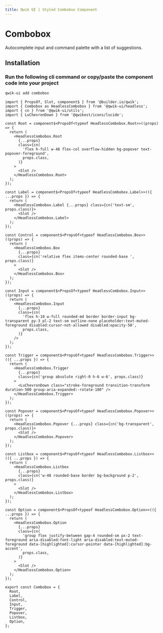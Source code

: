 ```yaml
---
title: Qwik UI | Styled Combobox Component
---
```



<StatusBanner status={statusByComponent.styled.Combobox} />

# Combobox

Autocomplete input and command palette with a list of suggestions.

<Showcase name="hero" />

## Installation

### Run the following cli command or copy/paste the component code into your project

```sh
qwik-ui add combobox
```

```tsx
import { PropsOf, Slot, component$ } from '@builder.io/qwik';
import { Combobox as HeadlessCombobox } from '@qwik-ui/headless';
import { cn } from '@qwik-ui/utils';
import { LuChevronDown } from '@qwikest/icons/lucide';

const Root = component$<PropsOf<typeof HeadlessCombobox.Root>>((props) => {
  return (
    <HeadlessCombobox.Root
      {...props}
      class={cn(
        'flex h-full w-48 flex-col overflow-hidden bg-popover text-popover-foreground',
        props.class,
      )}
    >
      <Slot />
    </HeadlessCombobox.Root>
  );
});

const Label = component$<PropsOf<typeof HeadlessCombobox.Label>>(({ ...props }) => {
  return (
    <HeadlessCombobox.Label {...props} class={cn('text-sm', props.class)}>
      <Slot />
    </HeadlessCombobox.Label>
  );
});

const Control = component$<PropsOf<typeof HeadlessCombobox.Box>>((props) => {
  return (
    <HeadlessCombobox.Box
      {...props}
      class={cn('relative flex items-center rounded-base ', props.class)}
    >
      <Slot />
    </HeadlessCombobox.Box>
  );
});

const Input = component$<PropsOf<typeof HeadlessCombobox.Input>>((props) => {
  return (
    <HeadlessCombobox.Input
      {...props}
      class={cn(
        'flex h-10 w-full rounded-md border border-input bg-transparent py-3 pl-2 text-sm outline-none placeholder:text-muted-foreground disabled:cursor-not-allowed disabled:opacity-50',
        props.class,
      )}
    />
  );
});

const Trigger = component$<PropsOf<typeof HeadlessCombobox.Trigger>>(({ ...props }) => {
  return (
    <HeadlessCombobox.Trigger
      {...props}
      class={cn('group absolute right-0 h-6 w-6', props.class)}
    >
      <LuChevronDown class="stroke-foreground transition-transform duration-500 group-aria-expanded:-rotate-180" />
    </HeadlessCombobox.Trigger>
  );
});

const Popover = component$<PropsOf<typeof HeadlessCombobox.Popover>>((props) => {
  return (
    <HeadlessCombobox.Popover {...props} class={cn('bg-transparent', props.class)}>
      <Slot />
    </HeadlessCombobox.Popover>
  );
});

const Listbox = component$<PropsOf<typeof HeadlessCombobox.Listbox>>(({ ...props }) => {
  return (
    <HeadlessCombobox.Listbox
      {...props}
      class={cn('w-48 rounded-base border bg-background p-2', props.class)}
    >
      <Slot />
    </HeadlessCombobox.Listbox>
  );
});

const Option = component$<PropsOf<typeof HeadlessCombobox.Option>>(({ ...props }) => {
  return (
    <HeadlessCombobox.Option
      {...props}
      class={cn(
        'group flex justify-between gap-4 rounded-sm px-2 text-foreground aria-disabled:font-light aria-disabled:text-muted-foreground data-[highlighted]:cursor-pointer data-[highlighted]:bg-accent',
        props.class,
      )}
    >
      <Slot />
    </HeadlessCombobox.Option>
  );
});

export const Combobox = {
  Root,
  Label,
  Control,
  Input,
  Trigger,
  Popover,
  Listbox,
  Option,
};
```
